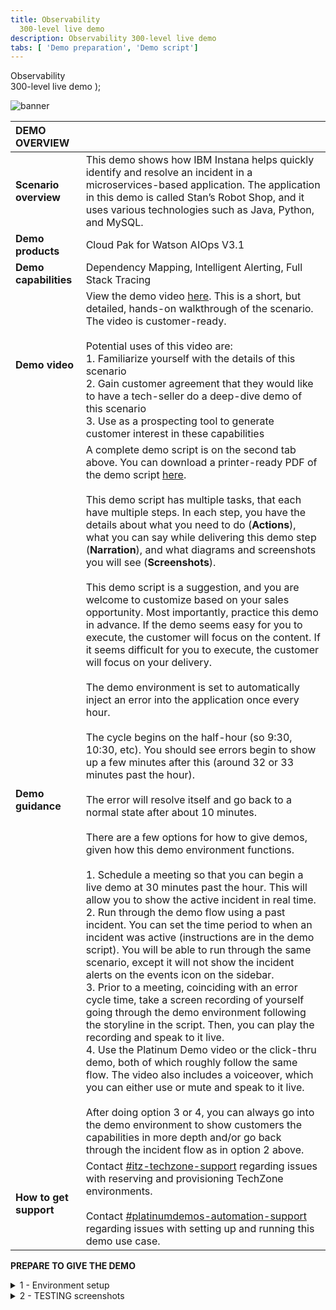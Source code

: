 ```yaml
---
title: Observability
  300-level live demo
description: Observability 300-level live demo
tabs: [ 'Demo preparation', 'Demo script']
---
```


  <span>
    Observability <br/> 300-level live demo
  </span> );

![banner](./images/AIOps_Observability_300_Prep.jpg)
<span id="top"></span>

| DEMO OVERVIEW | |
| :---         | :--- |
| **Scenario overview** | This demo shows how IBM Instana helps quickly identify and resolve an incident in a microservices-based application. The application in this demo is called Stan’s Robot Shop, and it uses various technologies such as Java, Python, and MySQL. |
| **Demo products** | Cloud Pak for Watson AIOps V3.1 |
| **Demo capabilities** | Dependency Mapping, Intelligent Alerting, Full Stack Tracing |
| **Demo video** | View the demo video <a href="https://ibm.ent.box.com/s/eogn2t43x23nk8ksyk236teqppe5d49e" target="_blank" rel="noreferrer">here</a>. This is a short, but detailed, hands-on walkthrough of the scenario. The video is customer-ready. <br/> <br/> Potential uses of this video are: <br/> 1. Familiarize yourself with the details of this scenario <br/> 2. Gain customer agreement that they would like to have a tech-seller do a deep-dive demo of this scenario <br/> 3. Use as a prospecting tool to generate customer interest in these capabilities |
| **Demo guidance** | A complete demo script is on the second tab above. You can download a printer-ready PDF of the demo script <a href="./300-Observability-Demo-Script.pdf" target="_blank" rel="noreferrer">here</a>. <br/><br/> This demo script has multiple tasks, that each have multiple steps. In each step, you have the details about what you need to do (**Actions**), what you can say while delivering this demo step (**Narration**), and what diagrams and screenshots you will see (**Screenshots**). <br/><br/> This demo script is a suggestion, and you are welcome to customize based on your sales opportunity. Most importantly, practice this demo in advance. If the demo seems easy for you to execute, the customer will focus on the content. If it seems difficult for you to execute, the customer will focus on your delivery. <br/><br/> The demo environment is set to automatically inject an error into the application once every hour. <br/> <br/> The cycle begins on the half-hour (so 9:30, 10:30, etc). You should see errors begin to show up a few minutes after this (around 32 or 33 minutes past the hour). <br/> <br/> The error will resolve itself and go back to a normal state after about 10 minutes. <br/> <br/> There are a few options for how to give demos, given how this demo environment functions. <br/> <br/> 1.	Schedule a meeting so that you can begin a live demo at 30 minutes past the hour. This will allow you to show the active incident in real time. <br/> 2.	Run through the demo flow using a past incident. You can set the time period to when an incident was active (instructions are in the demo script). You will be able to run through the same scenario, except it will not show the incident alerts on the events icon on the sidebar. <br/> 3.	Prior to a meeting, coinciding with an error cycle time, take a screen recording of yourself going through the demo environment following the storyline in the script. Then, you can play the recording and speak to it live. <br/> 4. Use the Platinum Demo video or the click-thru demo, both of which roughly follow the same flow. The video also includes a voiceover, which you can either use or mute and speak to it live. <br/> <br/> After doing option 3 or 4, you can always go into the demo environment to show customers the capabilities in more depth and/or go back through the incident flow as in option 2 above. |
| **How to get support** | Contact <a href="https://ibm-cloud.slack.com/archives/C0124J683GW" target="_blank" rel="noreferrer">#itz-techzone-support</a> regarding issues with reserving and provisioning TechZone environments.<br/><br/>Contact <a href="https://ibm-cloud.slack.com/archives/C0216F39ACU" target="_blank" rel="noreferrer">#platinumdemos-automation-support</a> regarding issues with setting up and running this demo use case. |

**PREPARE TO GIVE THE DEMO**

<details>

<summary>1 - Environment setup</summary>
<br/>

Log into the demo environment: <br/>
•	For IBMers, click <a href="https://ibmdemo-instanaibm.instana.io" target="_blank" rel="noreferrer">here</a> <br/>
•	For business partners, click <a href="https://demo-partner.instana.io/" target="_blank" rel="noreferrer">here</a> <br/>
•	If it is your first time accessing the environment, you will need to request access (See **2 - Requisition instructions** below). Allow up to two business days to receive access. <br/> <br/>

Note: <br/>
•	If you will be demonstrating using a live incident (i.e. beginning the demo at 30 minutes past the hour), no additional setup is needed. <br/>
•	If you will be demonstrating using a past incident, you will need to set the time period using the instructions below: <br/> <br/>

1.	In the upper right, click the button showing the timeframe. <br/> <br/>
![timeframe](./images/1_timeframe.png) <br/>

2.	At the bottom of the pop-up, set the timeframe to begin at 25 minutes past the hour and end at 35 minutes past the hour. It doesn’t matter which hour you pick. Click **‘Set Time.’** <br/> <br/>
Note: <br/>
•	This will ensure you see normal behavior and then a sudden change when the incident begins at 0:30. <br/>
•	Pressing 'enter' doesn’t work. You'll need to actually click the button. <br/> <br/>
![time_range](./images/2_time_range.png) <br/><br/>

Brenda's screenshot (original): <br/>
![Brenda original](./images/Picture1-original.png) <br/>
Brenda's screenshot (resized to 600px): <br/>
![Brenda original to 600](./images/Picture1-original-to-600.png) <br/>
Dennis's screenshot (original): <br/>
![screenshot original](./images/test_original.png) <br/>
Dennis's screenshot (resized to 1200px): <br/>
![1200](./images/test_1200.png) <br/>
Dennis's screenshot (resized to 1100px): <br/>
![1100](./images/test_1100.png) <br/>
Dennis's screenshot (resized to 1000px): <br/>
![1000](./images/test_1000.png) <br/>
Dennis's screenshot (resized to 900px): <br/>
![900](./images/test_900.png) <br/>
Dennis's screenshot (resized to 800px): <br/>
![800](./images/test_800.png) <br/>
Dennis's screenshot (resized to 700px): <br/>
![700](./images/test_700.png) <br/>
Dennis's screenshot (resized to 600px): <br/>
![600](./images/test_600.png)

<br/><br/>

Brenda's screenshot (original): <br/>
![Brenda original](./images/eventoriginal.png) <br/>
Brenda's screenshot (resized to 600px): <br/>
![Brenda original to 600](./images/eventoriginal-to-600.png) <br/>
Dennis's screenshot (original): <br/>
![screenshot original](./images/eventtest_original.png) <br/>
Dennis's screenshot (resized to 1200px): <br/>
![1200](./images/eventtest_1200.png) <br/>
Dennis's screenshot (resized to 1100px): <br/>
![1100](./images/eventtest_1100.png) <br/>
Dennis's screenshot (resized to 1000px): <br/>
![1000](./images/eventtest_1000.png) <br/>
Dennis's screenshot (resized to 900px): <br/>
![900](./images/eventtest_900.png) <br/>
Dennis's screenshot (resized to 800px): <br/>
![800](./images/eventtest_800.png) <br/>
Dennis's screenshot (resized to 700px): <br/>
![700](./images/eventtest_700.png) <br/>
Dennis's screenshot (resized to 600px): <br/>
![600](./images/eventtest_600.png)

<br/><br/>

3.	Check that the summary tab for the robot shop (**Applications** -> **Robot Shop** -> **Summary**) looks like this (seeing drop in call volume and spikes in errors and latency). <br/> <br/>
![robot_shop_summary](./images/3_robot_shop_summary.png) <br/>

4.	Click on **Events** on the sidebar menu and check that there are open incidents, including 'sudden increase in the number of erroneous calls' on the 'discount' service. <br/> <br/>
![open_incidents](./images/4_open_incidents.png)

<br/>

**[Go to top](#top)**

</details>

<details>

<span id="requisition-instructions"></span>

<summary>2 - TESTING screenshots </summary>

<br/>

(original size 1500) TEST graphic <br/>

![1500](./images/TEST1500.png) <br/>

(original size 1200) TEST graphic <br/>

![1200](./images/TEST1200.png) <br/>

(1000) TEST graphic <br/>

![1000](./images/TEST1000.png) <br/>

(800) TEST graphic <br/>

![800](./images/TEST800.png) <br/>

(600) TEST graphic <br/>

![original](./images/TEST600.png) <br/>

</details>

